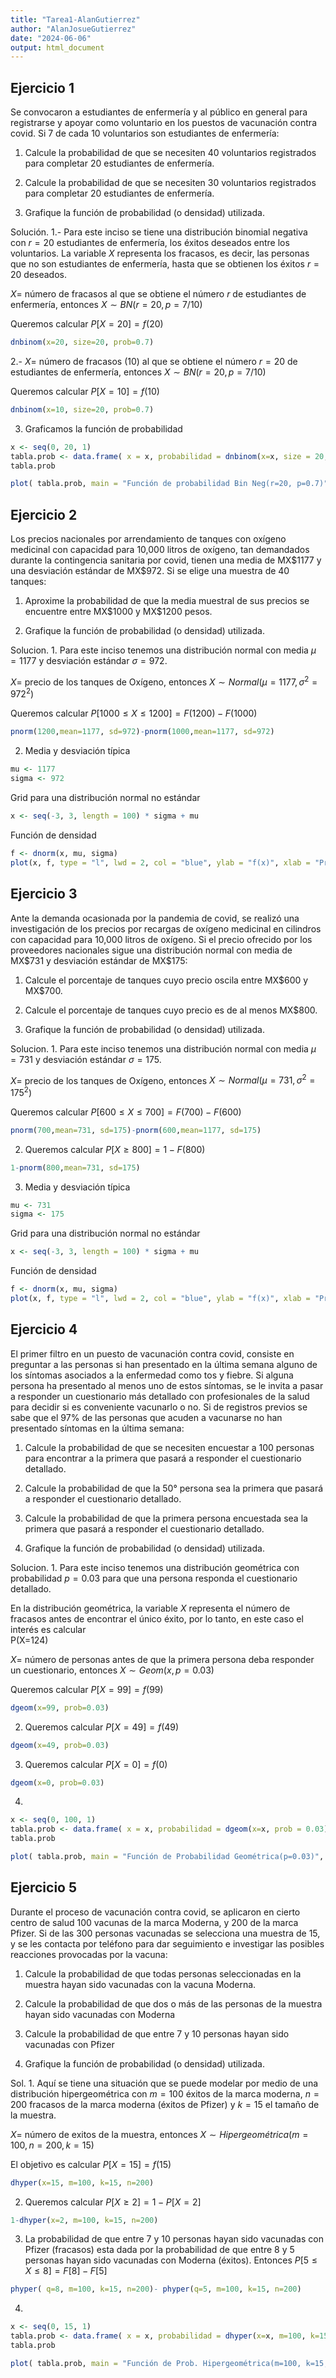 ---
title: "Tarea1-AlanGutierrez"
author: "AlanJosueGutierrez"
date: "2024-06-06"
output: html_document
---

## Ejercicio 1
Se convocaron a estudiantes de enfermería y al público en general para registrarse y apoyar como voluntario en los puestos de vacunación contra covid. Si 7 de cada 10 voluntarios son estudiantes de enfermería:

1. Calcule la probabilidad de que se necesiten 40 voluntarios registrados para completar 20 estudiantes de enfermería.

2. Calcule la probabilidad de que se necesiten 30 voluntarios registrados para completar 20 estudiantes de enfermería.

3. Grafique la función de probabilidad (o densidad) utilizada.

Solución.
1.-
Para este inciso se tiene una distribución binomial negativa con $r=20$ estudiantes de enfermería, los éxitos deseados entre los voluntarios. La variable $X$ representa los fracasos, es decir, las personas que no son estudiantes de enfermería, hasta que se obtienen los éxitos $r=20$ deseados.

$X =$ número de fracasos al que se obtiene el número $r$ de estudiantes de enfermería, entonces $X \sim BN(r=20,p=7/10)$

Queremos calcular $P[X=20]=f(20)$

```{r}
dnbinom(x=20, size=20, prob=0.7)
```
2.-
$X =$ número de fracasos $(10)$ al que se obtiene el número $r=20$ de estudiantes de enfermería, entonces $X \sim BN(r=20,p=7/10)$

Queremos calcular $P[X=10]=f(10)$

```{r}
dnbinom(x=10, size=20, prob=0.7)
```
3. 
Graficamos la función de probabilidad
```{r}
x <- seq(0, 20, 1)
tabla.prob <- data.frame( x = x, probabilidad = dnbinom(x=x, size = 20, prob = 7/10))
tabla.prob
```
```{r}
plot( tabla.prob, main = "Función de probabilidad Bin Neg(r=20, p=0.7)", pch = 19, ylab = "f(x)", col ="blue")
```

## Ejercicio 2
Los precios nacionales por arrendamiento de tanques con oxígeno medicinal con capacidad para 10,000 litros de oxígeno, tan demandados durante la contingencia sanitaria por covid, tienen una media de MX\$1177 y una desviación estándar de MX\$972. Si se elige una muestra de 40 tanques:

1. Aproxime la probabilidad de que la media muestral de sus precios se encuentre entre MX\$1000 y MX\$1200 pesos.

2. Grafique la función de probabilidad (o densidad) utilizada.

Solucion.
1.
Para este inciso tenemos una distribución normal con media $\mu=1177$ y desviación estándar $\sigma=972$.

$X =$ precio de los tanques de Oxígeno, entonces $X \sim Normal(\mu=1177,\sigma^2=972^2)$

Queremos calcular $P[1000\leq X \leq 1200] = F(1200)-F(1000)$

```{r}
pnorm(1200,mean=1177, sd=972)-pnorm(1000,mean=1177, sd=972)
```
2.
Media y desviación típica
```{r}
mu <- 1177
sigma <- 972
```



Grid para una distribución normal no estándar
```{r}
x <- seq(-3, 3, length = 100) * sigma + mu
```


Función de densidad
```{r}
f <- dnorm(x, mu, sigma)
plot(x, f, type = "l", lwd = 2, col = "blue", ylab = "f(x)", xlab = "Precio",  main = "Función de Prob. Normal (mu=1177, sigma=972)", pch = 19)
```

## Ejercicio 3
Ante la demanda ocasionada por la pandemia de covid, se realizó una investigación de los precios por recargas de oxígeno medicinal en cilindros con capacidad para 10,000 litros de oxígeno. Si el precio ofrecido por los proveedores nacionales sigue una distribución normal con media de MX\$731 y desviación estándar de MX\$175:

1. Calcule el porcentaje de tanques cuyo precio oscila entre MX\$600 y MX\$700.

2. Calcule el porcentaje de tanques cuyo precio es de al menos MX\$800.

3. Grafique la función de probabilidad (o densidad) utilizada.


Solucion.
1.
Para este inciso tenemos una distribución normal con media $\mu=731$ y desviación estándar $\sigma=175$.

$X =$ precio de los tanques de Oxígeno, entonces $X \sim Normal(\mu=731,\sigma^2=175^2)$

Queremos calcular $P[600\leq X \leq 700] = F(700)-F(600)$
```{r}
pnorm(700,mean=731, sd=175)-pnorm(600,mean=1177, sd=175)
```
2.
Queremos calcular $P[X\geq 800] = 1-F(800)$

```{r}
1-pnorm(800,mean=731, sd=175)
```

3.
Media y desviación típica
```{r}
mu <- 731
sigma <- 175
```



Grid para una distribución normal no estándar
```{r}
x <- seq(-3, 3, length = 100) * sigma + mu
```


Función de densidad
```{r}
f <- dnorm(x, mu, sigma)
plot(x, f, type = "l", lwd = 2, col = "blue", ylab = "f(x)", xlab = "Precio", main = "Función de Prob. Normal (mu=731, sigma=175)", pch = 19)
```


## Ejercicio 4
El primer filtro en un puesto de vacunación contra covid, consiste en preguntar a las personas si han presentado en la última semana alguno de los síntomas asociados a la enfermedad como tos y fiebre. Si alguna persona ha presentado al menos uno de estos síntomas, se le invita a pasar a responder un cuestionario más detallado con profesionales de la salud para decidir si es conveniente vacunarlo o no. Si de registros previos se sabe que el 97% de las personas que acuden a vacunarse no han presentado síntomas en la última semana:

1. Calcule la probabilidad de que se necesiten encuestar a 100 personas para encontrar a la primera que pasará a responder el cuestionario detallado.

2. Calcule la probabilidad de que la 50° persona sea la primera que pasará a responder el cuestionario detallado.

3. Calcule la probabilidad de que la primera persona encuestada sea la primera que pasará a responder el cuestionario detallado.

4. Grafique la función de probabilidad (o densidad) utilizada.

Solucion.
1.
Para este inciso tenemos una distribución geométrica con probabilidad $p=0.03$ para que una persona responda el cuestionario detallado.

En la distribución geométrica, la variable $X$ representa el número de fracasos antes de encontrar el único éxito, por lo tanto, en este caso el interés es calcular  
P(X=124)


$X =$ número de personas antes de que la primera persona deba responder un cuestionario, entonces $X \sim Geom(x,p=0.03)$

Queremos calcular $P[X = 99] = f(99)$

```{r}
dgeom(x=99, prob=0.03)
```

2.
Queremos calcular $P[X = 49] = f(49)$
```{r}
dgeom(x=49, prob=0.03)
```

3.
Queremos calcular $P[X = 0] = f(0)$

```{r}
dgeom(x=0, prob=0.03)
```
4.

```{r}
x <- seq(0, 100, 1)
tabla.prob <- data.frame( x = x, probabilidad = dgeom(x=x, prob = 0.03))
tabla.prob
```
```{r}
plot( tabla.prob, main = "Función de Probabilidad Geométrica(p=0.03)", pch = 19, ylab = "f(x)", col ="blue")
```

## Ejercicio 5
Durante el proceso de vacunación contra covid, se aplicaron en cierto centro de salud 100 vacunas de la marca Moderna, y 200 de la marca Pfizer. Si de las 300 personas vacunadas se selecciona una muestra de 15, y se les contacta por teléfono para dar seguimiento e investigar las posibles reacciones provocadas por la vacuna:

1. Calcule la probabilidad de que todas personas seleccionadas en la muestra hayan sido vacunadas con la vacuna Moderna.

2. Calcule la probabilidad de que dos o más de las personas de la muestra hayan sido vacunadas con Moderna

3. Calcule la probabilidad de que entre 7 y 10 personas hayan sido vacunadas con Pfizer

4. Grafique la función de probabilidad (o densidad) utilizada.

Sol. 
1.
Aquí se tiene una situación que se puede modelar por medio de una distribución hipergeométrica con  $m=100$ éxitos de la marca moderna,  $n=200$ fracasos de la marca moderna (éxitos de Pfizer) y $k=15$ el tamaño de la muestra. 

$X =$ número de exitos de la muestra, entonces $X \sim Hipergeométrica(m=100,n=200, k=15)$

El objetivo es calcular $P[X = 15] = f(15)$

```{r}
dhyper(x=15, m=100, k=15, n=200)
```

2.
Queremos calcular $P[X\geq2]=1-P[X=2]$
```{r}
1-dhyper(x=2, m=100, k=15, n=200)
```
3.
La probabilidad de que entre 7 y 10 personas hayan sido vacunadas con Pfizer (fracasos) esta dada por la probabilidad de que entre 8 y 5 personas hayan sido vacunadas con Moderna (éxitos). Entonces $P[5 \leq X \leq 8]= F[8]-F[5]$
```{r}
phyper( q=8, m=100, k=15, n=200)- phyper(q=5, m=100, k=15, n=200)
```
4.

```{r}
x <- seq(0, 15, 1)
tabla.prob <- data.frame( x = x, probabilidad = dhyper(x=x, m=100, k=15, n=200))
tabla.prob
```
```{r}
plot( tabla.prob, main = "Función de Prob. Hipergeométrica(m=100, k=15, n=200)", pch = 19, ylab = "f(x)", col ="blue")
```




